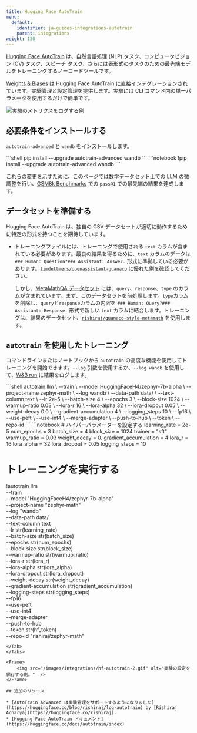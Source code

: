 ```yaml
---
title: Hugging Face AutoTrain
menu:
  default:
    identifier: ja-guides-integrations-autotrain
    parent: integrations
weight: 130
---
```


[Hugging Face AutoTrain](https://huggingface.co/docs/autotrain/index) は、自然言語処理 (NLP) タスク、コンピュータビジョン (CV) タスク、スピーチ タスク、さらには表形式のタスクのための最先端モデルをトレーニングするノーコードツールです。

[Weights & Biases](http://wandb.com/) は Hugging Face AutoTrain に直接インテグレーションされています。実験管理と設定管理を提供します。実験には CLI コマンド内の単一パラメータを使用するだけで簡単です。

<Frame>
    <img src="/images/integrations/hf-autotrain-1.png" alt="実験のメトリクスをログする例"  />
</Frame>

## 必要条件をインストールする

`autotrain-advanced` と `wandb` をインストールします。

<Tabs>
<Tab title="Command Line">
```shell
pip install --upgrade autotrain-advanced wandb
```
</Tab>
<Tab title="Notebook">
```notebook
!pip install --upgrade autotrain-advanced wandb
```
</Tab>
</Tabs>

これらの変更を示すために、このページでは数学データセット上での LLM の微調整を行い、[GSM8k Benchmarks](https://github.com/openai/grade-school-math) での `pass@1` での最先端の結果を達成します。

## データセットを準備する

Hugging Face AutoTrain は、独自の CSV データセットが適切に動作するために特定の形式を持つことを期待しています。

- トレーニングファイルには、トレーニングで使用される `text` カラムが含まれている必要があります。最良の結果を得るために、`text` カラムのデータは `### Human: Question?### Assistant: Answer.` 形式に準拠している必要があります。[`timdettmers/openassistant-guanaco`](https://huggingface.co/datasets/timdettmers/openassistant-guanaco) に優れた例を確認してください。

    しかし、[MetaMathQA データセット](https://huggingface.co/datasets/meta-math/MetaMathQA) には、`query`、`response`、`type` のカラムが含まれています。まず、このデータセットを前処理します。`type`カラムを削除し、`query`と`response`カラムの内容を `### Human: Query?### Assistant: Response.` 形式で新しい `text` カラムに結合します。トレーニングは、結果のデータセット、[`rishiraj/guanaco-style-metamath`](https://huggingface.co/datasets/rishiraj/guanaco-style-metamath) を使用します。

## `autotrain` を使用したトレーニング

コマンドラインまたはノートブックから `autotrain` の高度な機能を使用してトレーニングを開始できます。`--log` 引数を使用するか、`--log wandb` を使用して、[W&B run](/ja/models/runs/) に結果をログします。

<Tabs>
<Tab title="Command Line">
```shell
autotrain llm \
    --train \
    --model HuggingFaceH4/zephyr-7b-alpha \
    --project-name zephyr-math \
    --log wandb \
    --data-path data/ \
    --text-column text \
    --lr 2e-5 \
    --batch-size 4 \
    --epochs 3 \
    --block-size 1024 \
    --warmup-ratio 0.03 \
    --lora-r 16 \
    --lora-alpha 32 \
    --lora-dropout 0.05 \
    --weight-decay 0.0 \
    --gradient-accumulation 4 \
    --logging_steps 10 \
    --fp16 \
    --use-peft \
    --use-int4 \
    --merge-adapter \
    --push-to-hub \
    --token <huggingface-token> \
    --repo-id <huggingface-repository-address>
```
</Tab>
<Tab title="Notebook">
```notebook
# ハイパーパラメーターを設定する
learning_rate = 2e-5
num_epochs = 3
batch_size = 4
block_size = 1024
trainer = "sft"
warmup_ratio = 0.03
weight_decay = 0.
gradient_accumulation = 4
lora_r = 16
lora_alpha = 32
lora_dropout = 0.05
logging_steps = 10

# トレーニングを実行する
!autotrain llm \
    --train \
    --model "HuggingFaceH4/zephyr-7b-alpha" \
    --project-name "zephyr-math" \
    --log "wandb" \
    --data-path data/ \
    --text-column text \
    --lr str(learning_rate) \
    --batch-size str(batch_size) \
    --epochs str(num_epochs) \
    --block-size str(block_size) \
    --warmup-ratio str(warmup_ratio) \
    --lora-r str(lora_r) \
    --lora-alpha str(lora_alpha) \
    --lora-dropout str(lora_dropout) \
    --weight-decay str(weight_decay) \
    --gradient-accumulation str(gradient_accumulation) \
    --logging-steps str(logging_steps) \
    --fp16 \
    --use-peft \
    --use-int4 \
    --merge-adapter \
    --push-to-hub \
    --token str(hf_token) \
    --repo-id "rishiraj/zephyr-math"
```
</Tab>
</Tabs>

<Frame>
    <img src="/images/integrations/hf-autotrain-2.gif" alt="実験の設定を保存する例。"  />
</Frame>

## 追加のリソース

* [AutoTrain Advanced は実験管理をサポートするようになりました](https://huggingface.co/blog/rishiraj/log-autotrain) by [Rishiraj Acharya](https://huggingface.co/rishiraj).
* [Hugging Face AutoTrain ドキュメント](https://huggingface.co/docs/autotrain/index)